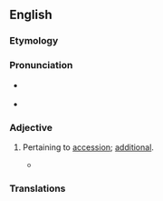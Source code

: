 ==English==

===Etymology===
{{suffix|en|accession|al}}

===Pronunciation===
* {{a|US}} {{IPA|en|/æk.ˈsɛʃ.nəl/|/æk.ˈsɛʃ.ən.əl/|/æk.ˈsɛʃ.ən.l/}}
* {{audio|en|LL-Q1860 (eng)-Vealhurl-accessional.wav|Audio (Southern England)}}

===Adjective===
{{head|en|adjective}}

# {{lb|en|rare}} Pertaining to [[accession]]; [[additional]].
#* {{RQ:Browne Pseudodoxia Epidemica|passage=Again, whereas men affirm they perceive an addition of ponderosity in dead bodies, comparing them usually unto blocks and stones, whensoever they lift or carry them; this '''accessional''' preponderancy is rather in appearance than reality.}}

===Translations===
{{trans-top}}
{{trans-mid}}
{{trans-bottom}}